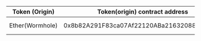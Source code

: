 | Token (Origin)  | Token(origin) contract address             | Token (target)  | Markets                                       | Contract address                           |
| --------------- | ------------------------------------------ | --------------- | --------------------------------------------- | ------------------------------------------ |
| Ether(Wormhole) | 0x8b82A291F83ca07Af22120ABa21632088fC92931 | Ether(Wormhole) | [Yuzu Swap](https://app.yuzu-swap.com/#/pool) | 0x3223f17957Ba502cbe71401D55A0DB26E5F7c68F |
